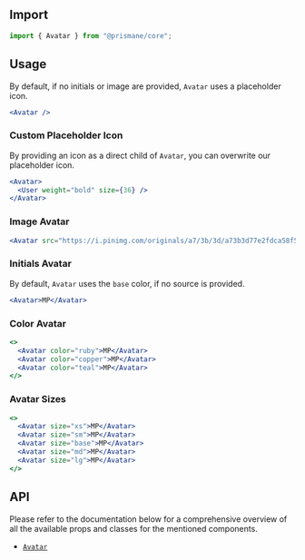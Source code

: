 ## Import

```js
import { Avatar } from "@prismane/core";
```

## Usage

By default, if no initials or image are provided, `Avatar` uses a placeholder icon.

```jsx
<Avatar />
```

### Custom Placeholder Icon

By providing an icon as a direct child of `Avatar`, you can overwrite our placeholder icon.

```jsx
<Avatar>
  <User weight="bold" size={36} />
</Avatar>
```

### Image Avatar

```jsx
<Avatar src="https://i.pinimg.com/originals/a7/3b/3d/a73b3d77e2fdca58f57e568ddcfab1a5.jpg" />
```

### Initials Avatar

By default, `Avatar` uses the `base` color, if no source is provided.

```jsx
<Avatar>MP</Avatar>
```

### Color Avatar

```jsx
<>
  <Avatar color="ruby">MP</Avatar>
  <Avatar color="copper">MP</Avatar>
  <Avatar color="teal">MP</Avatar>
</>
```

### Avatar Sizes

```jsx
<>
  <Avatar size="xs">MP</Avatar>
  <Avatar size="sm">MP</Avatar>
  <Avatar size="base">MP</Avatar>
  <Avatar size="md">MP</Avatar>
  <Avatar size="lg">MP</Avatar>
</>
```

## API

Please refer to the documentation below for a comprehensive overview of all the available props and classes for the mentioned components.

- [`Avatar`](/docs/components-api/avatar-api)
